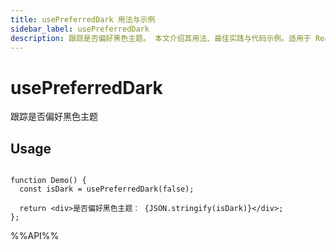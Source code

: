 ```yaml
---
title: usePreferredDark 用法与示例
sidebar_label: usePreferredDark
description: 跟踪是否偏好黑色主题。 本文介绍其用法、最佳实践与代码示例。适用于 React 开发中需要处理副作用的场景。
---
```

# usePreferredDark

跟踪是否偏好黑色主题

## Usage

```tsx live

function Demo() {
  const isDark = usePreferredDark(false);

  return <div>是否偏好黑色主题： {JSON.stringify(isDark)}</div>;
};

```

%%API%%